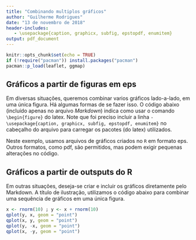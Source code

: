 ```yaml
---
title: "Combinando multiplos gráficos"
author: "Guilherme Rodrigues"
date: "13 de novembro de 2018"
header-includes:
   - \usepackage{caption, graphicx, subfig, epstopdf, enumitem}
output: pdf_document
---
```


```r
knitr::opts_chunk$set(echo = TRUE)
if (!require("pacman")) install.packages("pacman")
pacman::p_load(leaflet, ggmap)
```

## Gráficos a partir de figuras em eps

Em diversas situações, queremos combinar varios gráficos lado-a-lado, em uma única figura. Há algumas formas de se fazer isso. O código abaixo (incluído apenas no arquivo *Markdown*) indica como usar o comando `\begin{figure}` do latex. Note que foi preciso incluir a linha 
`- \usepackage{caption, graphicx, subfig, epstopdf, enumitem}` 
no cabeçalho do arquivo para carregar os pacotes (do latex) utilizados.

Neste exemplo, usamos arquivos de gráficos criados no `R` em formato eps. Outros formatos, como pdf, são permitidos, mas podem exigir pequenas alterações no código.

\begin{figure}[tb]
  \centering
  \subfloat[\footnotesize{Densities for $y|\theta=(0, 1)^\top$}. \label{Density}]{\includegraphics[width=7cm,height=7cm,angle=-90]{Example_likelihood}}
  \subfloat[\footnotesize{Posterior density estimates}. \label{Posterior}]{\includegraphics[width=7cm,height=7cm,angle=-90]{Example_KDEs}} \\
  \subfloat[\footnotesize{Realised samples from $G_{y}(p)$}. \label{pvalues}]{\includegraphics[width=7cm,height=7cm,angle=-90]{Example_pvalues}}
  \subfloat[\footnotesize{Marginal distributions of $p_1$ and $p_2$}. \label{Histograms}]{\includegraphics[width=7cm,height=7cm,angle=-90]{Example_histograms}}
  %
  \caption{\small Panel (a) compares the true density (histogram), $p_Y(y|theta=(0,1)^\top)$, with the corresponding Fenton--Wilkinson approximation $p_Z(y|\theta=(0,1)^\top)$ (solid line).
Panel (b) compares kernel density estimates (KDE) of the approximate posterior resulting from: a low-$h$ ABC sampler (dashed line), the Fenton--Wilkinson auxiliary model (shading) and the recalibrated posterior (solid lines). Panels (c) and (d) respectively present the joint and marginal $p=(p_1,p_2)^\top$ values obtained during recalibration.}
  \label{fig:example}
\end{figure}


## Gráficos a partir de outsputs do R

Em outras situações, deseja-se criar e incluir os gráficos diretamente pelo Markdown. A título de ilustração, utilizamos o código abaixo para combinar uma sequência de gráficos em uma única figura.

```r
x <- rnorm(10) ; y <- x + rnorm(10) 
qplot(y, x, geom = "point")
qplot(x, y, geom = "point")
qplot(y, -x, geom = "point")
qplot(x, -y, geom = "point")
```



